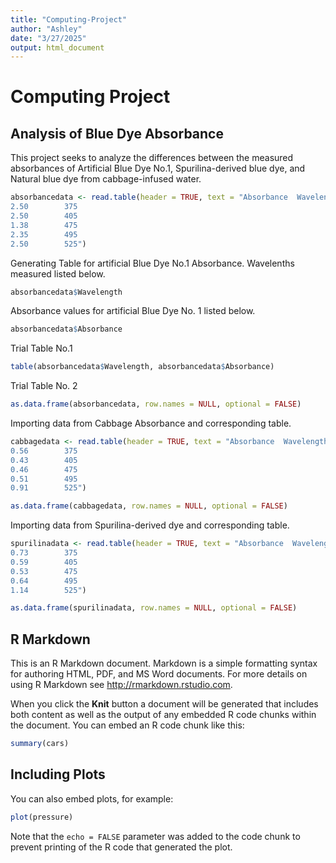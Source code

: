 ```yaml
---
title: "Computing-Project"
author: "Ashley"
date: "3/27/2025"
output: html_document
---
```


# Computing Project

## Analysis of Blue Dye Absorbance

This project seeks to analyze the differences between the measured absorbances of Artificial Blue Dye No.1, Spurilina-derived blue dye, and Natural blue dye from cabbage-infused water.

```r
absorbancedata <- read.table(header = TRUE, text = "Absorbance  Wavelength
2.50        375
2.50        405
1.38        475
2.35        495
2.50        525")
```

Generating Table for artificial Blue Dye No.1 Absorbance. Wavelenths measured listed below.

```r
absorbancedata$Wavelength
```

Absorbance values for artificial Blue Dye No. 1 listed below.

```r
absorbancedata$Absorbance
```

Trial Table No.1

```r
table(absorbancedata$Wavelength, absorbancedata$Absorbance)
```

Trial Table No. 2

```r
as.data.frame(absorbancedata, row.names = NULL, optional = FALSE)
```

Importing data from Cabbage Absorbance and corresponding table.

```r
cabbagedata <- read.table(header = TRUE, text = "Absorbance  Wavelength
0.56        375
0.43        405
0.46        475
0.51        495
0.91        525")
```
```r
as.data.frame(cabbagedata, row.names = NULL, optional = FALSE)
```

Importing data from Spurilina-derived dye and corresponding table.

```r
spurilinadata <- read.table(header = TRUE, text = "Absorbance  Wavelength
0.73        375
0.59        405
0.53        475
0.64        495
1.14        525")
```
```r
as.data.frame(spurilinadata, row.names = NULL, optional = FALSE)
```

## R Markdown

This is an R Markdown document. Markdown is a simple formatting syntax for authoring HTML, PDF, and MS Word documents. For more details on using R Markdown see <http://rmarkdown.rstudio.com>.

When you click the **Knit** button a document will be generated that includes both content as well as the output of any embedded R code chunks within the document. You can embed an R code chunk like this:

```r
summary(cars)
```

## Including Plots

You can also embed plots, for example:

```r
plot(pressure)
```

Note that the `echo = FALSE` parameter was added to the code chunk to prevent printing of the R code that generated the plot.
